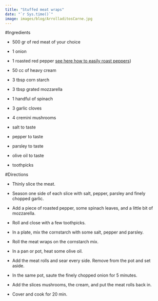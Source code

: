```yaml
---
title: "Stuffed meat wraps"
date: "`r Sys.time()`"
image: images/blog/ArrolladitosCarne.jpg
---
```


#Ingredients

- 500 gr of red meat of your choice

- 1 onion

- 1 roasted red pepper [see here how to easily roast peppers](/en/blog/how-to-roast-peppers/))

- 50 cc of heavy cream

- 3 tbsp corn starch

- 3 tbsp grated mozzarella

- 1 handful of spinach

- 3 garlic cloves

- 4 cremini mushrooms

- salt to taste

- pepper to taste

- parsley to taste

- olive oil to taste

- toothpicks


#Directions

- Thinly slice the meat.

- Season one side of each slice with salt, pepper, parsley and finely chopped garlic.

- Add a piece of roasted pepper, some spinach leaves, and a little bit of mozzarella.

- Roll and close with a few toothpicks.

- In a plate, mix the cornstarch with some salt, pepper and parsley.

- Roll the meat wraps on the cornstarch mix.

- In a pan or pot, heat some olive oil. 

- Add the meat rolls and sear every side. Remove from the pot and set aside.

- In the same pot, saute the finely chopped onion for 5 minutes.

- Add the slices mushrooms, the cream, and put the meat rolls back in. 

- Cover and cook for 20 min.
